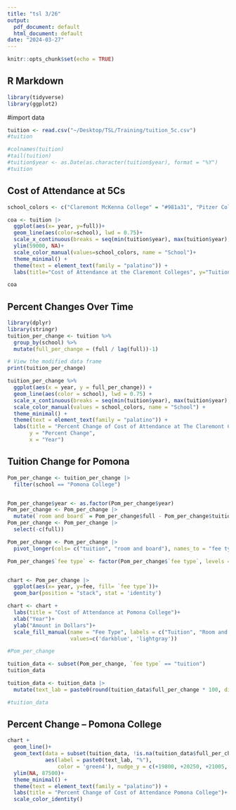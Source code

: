 ```yaml
---
title: "tsl 3/26"
output:
  pdf_document: default
  html_document: default
date: "2024-03-27"
---
```


```r
knitr::opts_chunk$set(echo = TRUE)
```

## R Markdown

```r
library(tidyverse)
library(ggplot2)
```

#import data 
```r
tuition <- read.csv("~/Desktop/TSL/Training/tuition_5c.csv")
#tuition
```

```r
#colnames(tuition)
#tail(tuition)
#tuition$year <- as.Date(as.character(tuition$year), format = "%Y")
#tuition
```
## Cost of Attendance at 5Cs
```r
school_colors <- c("Claremont McKenna College" = "#981a31", "Pitzer College" = "#F7941D", "Harvey Mudd College" = "#FDB913", "Pomona College" = "#0057b8", "Scripps College" = "#34715b")

coa <- tuition |> 
  ggplot(aes(x= year, y=full))+
  geom_line(aes(color=school), lwd = 0.75)+
  scale_x_continuous(breaks = seq(min(tuition$year), max(tuition$year), 1))+
  ylim(59000, NA)+
  scale_color_manual(values=school_colors, name = "School")+
  theme_minimal() +
  theme(text = element_text(family = "palatino")) +
  labs(title="Cost of Attendance at the Claremont Colleges", y="Tuition (USD)", x="Year")

coa

```


## Percent Changes Over Time
```r
library(dplyr)
library(stringr)
tuition_per_change <- tuition %>%
  group_by(school) %>%
  mutate(full_per_change = (full / lag(full))-1)

# View the modified data frame
print(tuition_per_change)
```

```r
tuition_per_change %>%
  ggplot(aes(x = year, y = full_per_change)) +
  geom_line(aes(color = school), lwd = 0.75) +
  scale_x_continuous(breaks = seq(min(tuition$year), max(tuition$year), 1)) +
  scale_color_manual(values = school_colors, name = "School") +
  theme_minimal() +
  theme(text = element_text(family = "palatino")) +
  labs(title = "Percent Change of Cost of Attendance at The Claremont Colleges", 
       y = "Percent Change", 
       x = "Year")

```

## Tuition Change for Pomona 
```r
Pom_per_change <- tuition_per_change |> 
  filter(school == "Pomona College")


Pom_per_change$year <- as.factor(Pom_per_change$year)
Pom_per_change <- Pom_per_change |> 
  mutate(`room and board` = Pom_per_change$full - Pom_per_change$tuition)
Pom_per_change <- Pom_per_change |> 
  select(-c(full))

Pom_per_change <- Pom_per_change |> 
  pivot_longer(cols= c("tuition", "room and board"), names_to = "fee type", values_to = "fee")

Pom_per_change$`fee type` <- factor(Pom_per_change$`fee type`, levels = c("tuition", "room and board"))


chart <- Pom_per_change |> 
  ggplot(aes(x= year, y=fee, fill= `fee type`))+
  geom_bar(position = "stack", stat = 'identity')

chart <- chart +
  labs(title = "Cost of Attendance at Pomona College")+
  xlab("Year")+
  ylab("Amount in Dollars")+
  scale_fill_manual(name = "Fee Type", labels = c("Tuition", "Room and Board"), 
                    values=c('darkblue', 'lightgray'))
```

```r
#Pom_per_change
```

```r
tuition_data <- subset(Pom_per_change, `fee type` == "tuition")
tuition_data
```
```r
tuition_data <- tuition_data |> 
  mutate(text_lab = paste0(round(tuition_data$full_per_change * 100, digits = 1)))

#tuition_data
```
## Percent Change -- Pomona College
```r
chart + 
  geom_line()+
  geom_text(data = subset(tuition_data, !is.na(tuition_data$full_per_change)), 
            aes(label = paste0(text_lab, "%"), 
                color = 'green4'), nudge_y = c(+19800, +20250, +21005, +21650, +22216, +22718, +23320, +24024, +24958))+ #each is room and board fee + 3000... couldn't figure out where in my data to change bc of the .melt
  ylim(NA, 87500)+
  theme_minimal() +
  theme(text = element_text(family = "palatino")) +
  labs(title = "Percent Change of Cost of Attendance Pomona College")+ 
  scale_color_identity()
  
```
